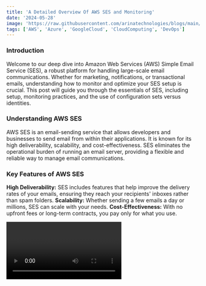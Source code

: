 ```yaml
---
title: 'A Detailed Overview Of AWS SES and Monitoring'
date: '2024-05-28'
image: 'https://raw.githubusercontent.com/arinatechnologies/blogs/main/images/AWS%20SES.webp'
tags: ['AWS', 'Azure', 'GoogleCloud', 'CloudComputing', 'DevOps']
---
```


### Introduction

Welcome to our deep dive into Amazon Web Services (AWS) Simple Email Service (SES), a robust platform for handling large-scale email communications. Whether for marketing, notifications, or transactional emails, understanding how to monitor and optimize your SES setup is crucial. This post will guide you through the essentials of SES, including setup, monitoring practices, and the use of configuration sets versus identities.

### Understanding AWS SES

AWS SES is an email-sending service that allows developers and businesses to send email from within their applications. It is known for its high deliverability, scalability, and cost-effectiveness. SES eliminates the operational burden of running an email server, providing a flexible and reliable way to manage email communications.

### Key Features of AWS SES

 **High Deliverability:** SES includes features that help improve the delivery rates of your emails, ensuring they reach your recipients' inboxes rather than spam folders.
 **Scalability:** Whether sending a few emails a day or millions, SES can scale with your needs.
 **Cost-Effectiveness:** With no upfront fees or long-term contracts, you pay only for what you use.

<Video id="S2azp3CycOs" title="A Detailed Overview Of AWS SES and Monitoring"/>

### Monitoring Email with AWS SES

Monitoring is a critical aspect of managing SES effectively. It helps you track deliverability metrics such as bounce rates and complaint rates, which are vital for maintaining a good sender reputation.

### Two Main Ways to Monitor

### Identities

This method is suitable for basic needs and smaller volume senders. It involves monitoring individual email addresses or domains.

### Configuration Sets

More advanced than identities, configuration sets allow for detailed tracking and are ideal for applications needing robust monitoring.

### Step-by-Step Guide to Monitoring with Configuration Sets

**1. Create a Configuration Set**

Start by naming your configuration set in the AWS console.

**2. Set Event Destinations**

Choose the types of events you want to track, such as bounces, complaints, and deliveries.

**3. Integration with AWS Services**

You can integrate your configuration sets with services like Amazon CloudWatch, Amazon Kinesis, and AWS Lambda for deeper data analysis and real-time alerts.

### Practical Use Cases

**Marketing Campaigns:** Track open and click rates to gauge the effectiveness of your email campaigns.
**Transactional Emails:** Monitor delivery rates for critical transactional communications, like purchase confirmations.

### Best Practices for Email Monitoring

**Regular Reviews:** Regularly check your metrics and adjust strategies as needed to improve email engagement.
**Responsive Actions:** Set up automatic responses or alerts for certain triggers, such as high bounce rates, to immediately address issues.

### Conclusion

AWS SES is a powerful tool for managing email communications, offering scalability, cost-efficiency, and robust monitoring capabilities. By understanding and implementing SES's features and best practices, businesses can enhance their communication strategies and maintain excellent relationships with their customers.
